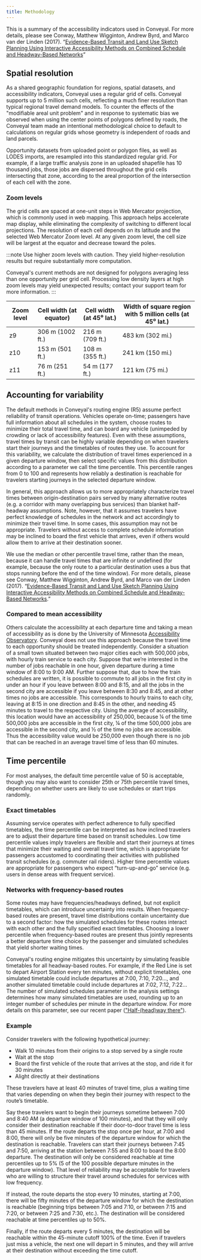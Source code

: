 ```yaml
---
title: Methodology
---
```


This is a summary of the accessibility indicators used in Conveyal. For more details, please see Conway, Matthew Wigginton, Andrew Byrd, and Marco van der Linden (2017). “[Evidence-Based Transit and Land Use Sketch Planning Using Interactive Accessibility Methods on Combined Schedule and Headway-Based Networks](https://repository.asu.edu/attachments/218654/content/TRB%2017-06602%20TRR%20manuscript%20preprint.pdf)”

## Spatial resolution

As a shared geographic foundation for regions, spatial datasets, and accessibility indicators, Conveyal uses a regular grid of cells. Conveyal supports up to 5 million such cells, reflecting a much finer resolution than typical regional travel demand models. To counter the effects of the "modifiable areal unit problem" and in response to systematic bias we observed when using the center points of polygons defined by roads, the Conveyal team made an intentional methodological choice to default to calculations on regular grids whose geometry is independent of roads and land parcels.

Opportunity datasets from uploaded point or polygon files, as well as LODES imports, are resampled into this standardized regular grid. For example, if a large traffic analysis zone in an uploaded shapefile has 10 thousand jobs, those jobs are dispersed throughout the grid cells intersecting that zone, according to the areal proportion of the intersection of each cell with the zone.

### Zoom levels

The grid cells are spaced at one-unit steps in Web Mercator projection, which is commonly used in web mapping. This approach helps accelerate map display, while eliminating the complexity of switching to different local projections. The resolution of each cell depends on its latitude and the selected Web Mercator Zoom level. At any given zoom level, the cell size will be largest at the equator and decrease toward the poles. 

:::note
Use higher zoom levels with caution. They yield higher-resolution results but require substantially more computation.

Conveyal's current methods are not designed for polygons averaging less than one opportunity per grid cell. Processing low density layers at high zoom levels may yield unexpected results; contact your support team for more information.
:::

Zoom level | Cell width (at equator) | Cell width (at 45⁰ lat.) | Width of square region with 5 million cells (at 45⁰ lat.)
---|---|---|---
z9 | 306 m (1002 ft.) | 216 m (709 ft.) | 483 km (302 mi.)
z10 | 153 m (501 ft.) | 108 m (355 ft.) | 241 km (150 mi.)
z11 | 76 m (251 ft.) | 54 m (177 ft.) | 121 km (75 mi.)
<!---
z12 | 38 m (125 ft.) | 27 m (89 ft.) | 60 km (38 mi.)
--->

## Accounting for variability

The default methods in Conveyal's routing engine (R5) assume perfect reliability of transit operations. Vehicles operate on-time; passengers have full information about all schedules in the system, choose routes to minimize their total travel time, and can board any vehicle (unimpeded by crowding or lack of accessibility features). Even with these assumptions, travel times by transit can be highly variable depending on when travelers start their journeys and the timetables of routes they use. To account for this variability, we calculate the distribution of travel times experienced in a given departure window, then select specific values from this distribution according to a parameter we call the time percentile. This percentile ranges from 0 to 100 and represents how reliably a destination is reachable for travelers starting journeys in the selected departure window.

In general, this approach allows us to more appropriately characterize travel times between origin-destination pairs served by many alternative routes (e.g. a corridor with many overlapping bus services) than blanket half-headway assumptions. Note, however, that it assumes travelers have perfect knowledge of schedules in the network and act accordingly to minimize their travel time. In some cases, this assumption may not be appropriate. Travelers without access to complete schedule information may be inclined to board the first vehicle that arrives, even if others would allow them to arrive at their destination sooner.

We use the median or other percentile travel time, rather than the mean, because it can handle travel times that are infinite or undefined (for example, because the only route to a particular destination uses a bus that stops running before the end of the time window). For more details, please see Conway, Matthew Wigginton, Andrew Byrd, and Marco van der Linden (2017). “[Evidence-Based Transit and Land Use Sketch Planning Using Interactive Accessibility Methods on Combined Schedule and Headway-Based Networks](http://trrjournalonline.trb.org/doi/abs/10.3141/2653-06).”

### Compared to mean accessibility
Others calculate the accessibility at each departure time and taking a mean of accessibility as is done by the University of Minnesota [Accessibility Observatory](http://ao.umn.edu/). Conveyal does not use this approach because the travel time to each opportunity should be treated independently. Consider a situation of a small town situated between two major cities each with 500,000 jobs, with hourly train service to each city. Suppose that we’re interested in the number of jobs reachable in one hour, given departure during a time window of 8:00 to 9:00 AM. Further suppose that, due to how the train schedules are written, it is possible to commute to all jobs in the first city in under an hour if you leave between 8:00 and 8:15, and all the jobs in the second city are accessible if you leave between 8:30 and 8:45, and at other times no jobs are accessible. This corresponds to hourly trains to each city, leaving at 8:15 in one direction and 8:45 in the other, and needing 45 minutes to travel to the respective city. Using the average of accessibility, this location would have an accessibility of 250,000, because ¼ of the time 500,000 jobs are accessible in the first city, ¼ of the time 500,000 jobs are accessible in the second city, and ½ of the time no jobs are accessible. Thus the accessibility value would be 250,000 even though there is no job that can be reached in an average travel time of less than 60 minutes.

## Time percentile

For most analyses, the default time percentile value of 50 is acceptable, though you may also want to consider 25th or 75th percentile travel times, depending on whether users are likely to use schedules or start trips randomly.

### Exact timetables

Assuming service operates with perfect adherence to fully specified timetables, the time percentile can be interpreted as how inclined travelers are to adjust their departure time based on transit schedules. Low time percentile values imply travelers are flexible and start their journeys at times that minimize their waiting and overall travel time, which is appropriate for passengers accustomed to coordinating their activities with published transit schedules (e.g. commuter rail riders). Higher time percentile values are appropriate for passengers who expect “turn-up-and-go” service (e.g. users in dense areas with frequent service).

### Networks with frequency-based routes

Some routes may have frequencies/headways defined, but not explicit timetables, which can introduce uncertainty into results. When frequency-based routes are present, travel time distributions contain uncertainty due to a second factor: how the simulated schedules for these routes interact with each other and the fully specified exact timetables. Choosing a lower percentile when frequency-based routes are present thus jointly represents a better departure time choice by the passenger and simulated schedules that yield shorter waiting times. 

Conveyal's routing engine mitigates this uncertainty by simulating feasible timetables for all headway-based routes. For example, if the Red Line is set to depart Airport Station every ten minutes, without explicit timetables, one simulated timetable could include departures at 7:00, 7:10, 7:20…, and another simulated timetable could include departures at 7:02, 7:12, 7:22… The number of simulated schedules parameter in the analysis settings determines how many simulated timetables are used, rounding up to an integer number of schedules per minute in the departure window. For more details on this parameter, see our recent paper (["Half-(head)way there"](https://hdl.handle.net/1721.1/146736)).

### Example

Consider travelers with the following hypothetical journey:

- Walk 10 minutes from their origins to a stop served by a single route
- Wait at the stop
- Board the first vehicle of the route that arrives at the stop, and ride it for 30 minutes
- Alight directly at their destinations

These travelers have at least 40 minutes of travel time, plus a waiting time that varies depending on when they begin their journey with respect to the route’s timetable.

Say these travelers want to begin their journeys sometime between 7:00 and 8:40 AM (a departure window of 100 minutes), and that they will only consider their destination reachable if their door-to-door travel time is less than 45 minutes. If the route departs the stop once per hour, at 7:00 and 8:00, there will only be five minutes of the departure window for which the destination is reachable. Travelers can start their journeys between 7:45 and 7:50, arriving at the station between 7:55 and 8:00 to board the 8:00 departure. The destination will only be considered reachable at time percentiles up to 5% (5 of the 100 possible departure minutes in the departure window). That level of reliability may be acceptable for travelers who are willing to structure their travel around schedules for services with low frequency.

If instead, the route departs the stop every 10 minutes, starting at 7:00, there will be fifty minutes of the departure window for which the destination is reachable (beginning trips between 7:05 and 7:10, or between 7:15 and 7:20, or between 7:25 and 7:30, etc.). The destination will be considered reachable at time percentiles up to 50%.

Finally, if the route departs every 5 minutes, the destination will be reachable within the 45-minute cutoff 100% of the time. Even if travelers just miss a vehicle, the next one will depart in 5 minutes, and they will arrive at their destination without exceeding the time cutoff.
